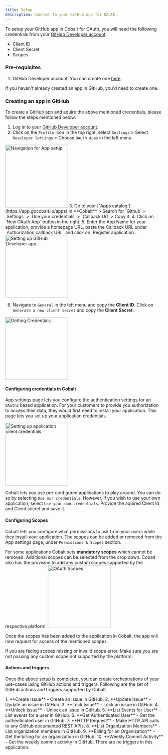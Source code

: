 ```yaml
---
title: Setup
description: Connect to your GitHub app for OAuth.
---
```

To setup your GitHub app in Cobalt for OAuth, you will need the following credentials from your [GitHub Developer account](https://github.com/settings/developers):
- Client ID
- Client Secret
- Scopes

### Pre-requisites

1. GitHub Developer account. You can create one [here](https://github.com/signup).

<Info>If you haven't already created an app in GitHub, you'd need to create one.</Info>

### Creating an app in GitHub

To create a GitHub app and aquire the above mentioned credentials, please follow the steps mentioned below:

1. Log in to your [GitHub Developer account](https://github.com/settings/developers).
2. Click on the `Profile` icon in the top right, select `Settings` > Select `Developer Settings` > Choose `OAuth Apps` in the left menu.
<img height="200" src="/images/Github/github_navigation.png" alt="Navigation for App setup"/>
3. Go to your [`Apps catalog`](https://app.gocobalt.io/apps) in **Cobalt** > Search for `Github` > `Settings` > `Use your credentials` > `Callback Url` > Copy it.
4. Click on `New OAuth App` button in the right.
5. Enter the App Name for your application, provide a homepage URL, paste the Callback URL under `Authorization callback URL` and click on `Register application`.
<img height="200" src="/images/Github/github_config.png" alt="Setting up GitHub Developer app"/>

6. Navigate to `General` in the left menu and copy the **Client ID**. Click on `Generate a new client secret` and copy the **Client Secret**.
<img height="200" src="/images/Github/github_credentials.png" alt="Getting Credentials"/>

#### Configuring credentials in Cobalt
App settings page lets you configure the authentication settings for an `OAuth2` based application. For your customers to provide you authorization to access their data,
they would first need to install your application. This page lets you set up your application credentials.

<img height="200" src="/images/Github/github_cobalt.png" alt="Setting up application client credentials"/>

Cobalt lets you use pre-configured applications to play around. You can do so by selecting `Use our credentials`. However, if you wish to use your own application,
select `Use your own credentials`. Provide the aquired Client Id and Client secret and save it.

#### Configuring Scopes
Cobalt lets you configure what permissions to ask from your users while they install your application. The scopes can be added or removed from the App settings page, under `Permissions & Scopes`
section. 

For some applications Cobalt sets **mandatory scopes** which cannot be removed. Additional scopes can be selected from the drop down. Cobalt also has the provision to add any 
custom scopes supported by the respective platform.
<img height="200" src="/images/Github/github_scopes.png" alt="OAuth Scopes"/>

Once the scopes has been added to the application in Cobalt, the app will now request for access of the mentioned scopes.

<Warning>
If you are facing scopes missing or invalid scope error. Make sure you are not passing any custom scope not supported by the platform.
</Warning>

#### Actions and triggers
Once the above setup is completed, you can create orchestrations of your use-cases using GitHub actions and triggers. Following are the set of GitHub actions and triggers
supported by Cobalt.

<Tabs>
  <Tab title="Actions">
  <AccordionGroup>
  <Accordion title="Issue">
     1. **Create Issue** - Create an issue in GitHub.
     2. **Update Issue** - Update an issue in GitHub.
     3. **Lock Issue** - Lock an issue in GitHub.
     4. **Unlock Issue** - Unlock an issue in GitHub.
     </Accordion>
     <Accordion title="User">
     5. **List Events for User** - List events for a user in GitHub.
     6. **Get Authenticated User** - Get the authenticated user in GitHub.
     </Accordion>
     <Accordion title="Others">
     7. **HTTP Request** - Make HTTP API calls to any GitHub documented REST APIs.
     8. **List Organization Members** - List organization members in GitHub.
     9. **Billing for an Organization** - Get the billing for an organization in GitHub.
     10. **Weekly Commit Activity** - Get the weekly commit activity in GitHub.
     </Accordion>

  </AccordionGroup>
  </Tab>
  <Tab title="Triggers">
    There are no triggers in this application.
  </Tab>
</Tabs>